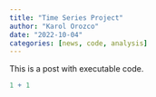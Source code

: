 ```yaml
---
title: "Time Series Project"
author: "Karol Orozco"
date: "2022-10-04"
categories: [news, code, analysis]
---
```


This is a post with executable code.

```r
1 + 1
```
